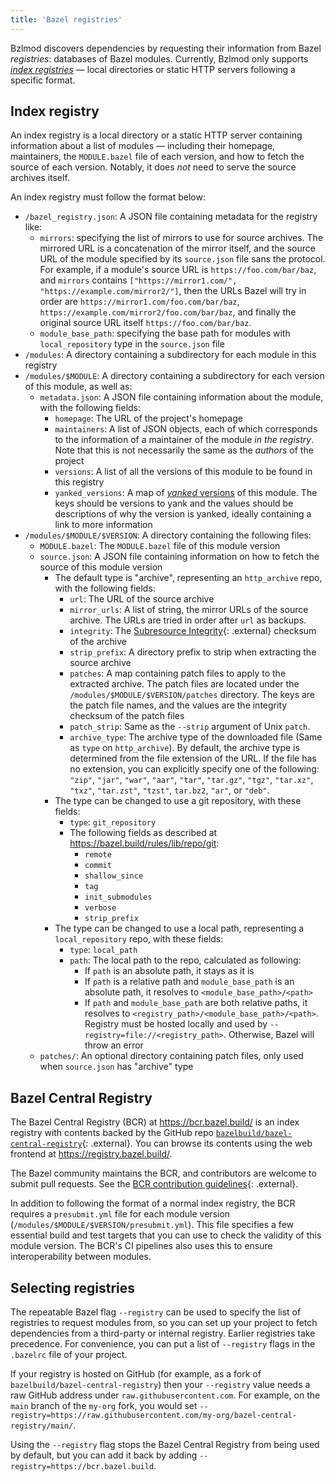 ```yaml
---
title: 'Bazel registries'
---
```


Bzlmod discovers dependencies by requesting their information from Bazel
*registries*: databases of Bazel modules. Currently, Bzlmod only supports
[*index registries*](#index_registry) — local directories or static HTTP servers
following a specific format.

## Index registry

An index registry is a local directory or a static HTTP server containing
information about a list of modules — including their homepage, maintainers, the
`MODULE.bazel` file of each version, and how to fetch the source of each
version. Notably, it does *not* need to serve the source archives itself.

An index registry must follow the format below:

*   `/bazel_registry.json`: A JSON file containing metadata for the registry
    like:
    *   `mirrors`: specifying the list of mirrors to use for source archives.
        The mirrored URL is a concatenation of the mirror itself, and the
        source URL of the module specified by its `source.json` file sans the
        protocol. For example, if a module's source URL is
        `https://foo.com/bar/baz`, and `mirrors` contains
        `["https://mirror1.com/", "https://example.com/mirror2/"]`, then the
        URLs Bazel will try in order are `https://mirror1.com/foo.com/bar/baz`,
        `https://example.com/mirror2/foo.com/bar/baz`, and finally the original
        source URL itself `https://foo.com/bar/baz`.
    *   `module_base_path`: specifying the base path for modules with
        `local_repository` type in the `source.json` file
*   `/modules`: A directory containing a subdirectory for each module in this
    registry
*   `/modules/$MODULE`: A directory containing a subdirectory for each version
    of this module, as well as:
    *   `metadata.json`: A JSON file containing information about the module,
        with the following fields:
        *   `homepage`: The URL of the project's homepage
        *   `maintainers`: A list of JSON objects, each of which corresponds to
            the information of a maintainer of the module *in the registry*.
            Note that this is not necessarily the same as the *authors* of the
            project
        *   `versions`: A list of all the versions of this module to be found in
            this registry
        *   `yanked_versions`: A map of [*yanked*
            versions](/external/module#yanked_versions) of this module. The keys
            should be versions to yank and the values should be descriptions of
            why the version is yanked, ideally containing a link to more
            information
*   `/modules/$MODULE/$VERSION`: A directory containing the following files:
    *   `MODULE.bazel`: The `MODULE.bazel` file of this module version
    *   `source.json`: A JSON file containing information on how to fetch the
        source of this module version
        *   The default type is "archive", representing an `http_archive` repo,
            with the following fields:
            *   `url`: The URL of the source archive
            *   `mirror_urls`: A list of string, the mirror URLs of the source archive.
                The URLs are tried in order after `url` as backups.
            *   `integrity`: The [Subresource
                Integrity](https://w3c.github.io/webappsec-subresource-integrity/#integrity-metadata-description){: .external}
                checksum of the archive
            *   `strip_prefix`: A directory prefix to strip when extracting the
                source archive
            *   `patches`: A map containing patch files to apply to the
                extracted archive. The patch files are located under the
                `/modules/$MODULE/$VERSION/patches` directory. The keys are the
                patch file names, and the values are the integrity checksum of
                the patch files
            *   `patch_strip`: Same as the `--strip` argument of Unix `patch`.
            *   `archive_type`: The archive type of the downloaded file (Same as `type` on `http_archive`).
                By default, the archive type is determined from the file extension of the URL. If the file has
                no extension, you can explicitly specify one of the following: `"zip"`, `"jar"`, `"war"`, `"aar"`,
                `"tar"`, `"tar.gz"`, `"tgz"`, `"tar.xz"`, `"txz"`, `"tar.zst"`, `"tzst"`, `tar.bz2`, `"ar"`, or `"deb"`.
        *   The type can be changed to use a git repository, with these fields:
            *   `type`: `git_repository`
            *   The following fields as described at https://bazel.build/rules/lib/repo/git:
                * `remote`
                * `commit`
                * `shallow_since`
                * `tag`
                * `init_submodules`
                * `verbose`
                * `strip_prefix`
        *   The type can be changed to use a local path, representing a
            `local_repository` repo, with these fields:
            *   `type`: `local_path`
            *   `path`: The local path to the repo, calculated as following:
                *   If `path` is an absolute path, it stays as it is
                *   If `path` is a relative path and `module_base_path` is an
                    absolute path, it resolves to `<module_base_path>/<path>`
                *   If `path` and `module_base_path` are both relative paths, it
                    resolves to `<registry_path>/<module_base_path>/<path>`.
                    Registry must be hosted locally and used by
                    `--registry=file://<registry_path>`. Otherwise, Bazel will
                    throw an error
    *   `patches/`: An optional directory containing patch files, only used when
        `source.json` has "archive" type

## Bazel Central Registry

The Bazel Central Registry (BCR) at <https://bcr.bazel.build/> is an index
registry with contents backed by the GitHub repo
[`bazelbuild/bazel-central-registry`](https://github.com/bazelbuild/bazel-central-registry){: .external}.
You can browse its contents using the web frontend at
<https://registry.bazel.build/>.

The Bazel community maintains the BCR, and contributors are welcome to submit
pull requests. See the [BCR contribution
guidelines](https://github.com/bazelbuild/bazel-central-registry/blob/main/docs/README.md){: .external}.

In addition to following the format of a normal index registry, the BCR requires
a `presubmit.yml` file for each module version
(`/modules/$MODULE/$VERSION/presubmit.yml`). This file specifies a few essential
build and test targets that you can use to check the validity of this module
version. The BCR's CI pipelines also uses this to ensure interoperability
between modules.

## Selecting registries

The repeatable Bazel flag `--registry` can be used to specify the list of
registries to request modules from, so you can set up your project to fetch
dependencies from a third-party or internal registry. Earlier registries take
precedence. For convenience, you can put a list of `--registry` flags in the
`.bazelrc` file of your project.

If your registry is hosted on GitHub (for example, as a fork of
`bazelbuild/bazel-central-registry`) then your `--registry` value needs a raw
GitHub address under `raw.githubusercontent.com`. For example, on the `main`
branch of the `my-org` fork, you would set
`--registry=https://raw.githubusercontent.com/my-org/bazel-central-registry/main/`.

Using the `--registry` flag stops the Bazel Central Registry from being used by
default, but you can add it back by adding `--registry=https://bcr.bazel.build`.
